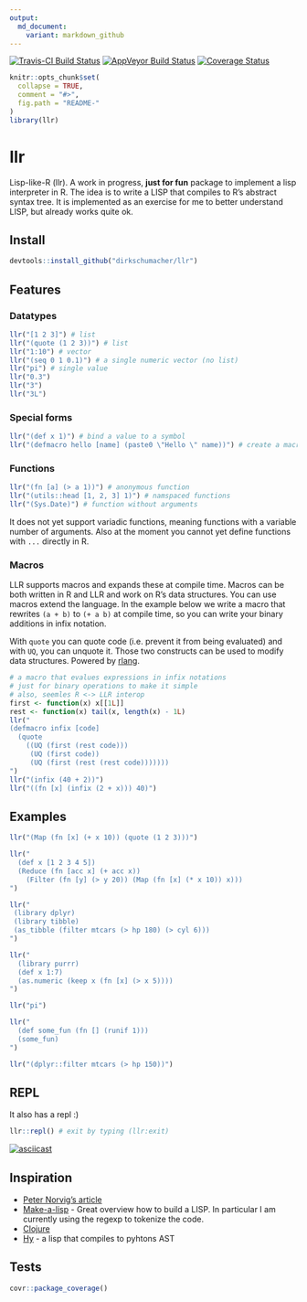 ```yaml
---
output:
  md_document:
    variant: markdown_github
---
```


[![Travis-CI Build Status](https://travis-ci.org/dirkschumacher/llr.svg?branch=master)](https://travis-ci.org/dirkschumacher/llr)
[![AppVeyor Build Status](https://ci.appveyor.com/api/projects/status/github/dirkschumacher/llr?branch=master&svg=true)](https://ci.appveyor.com/project/dirkschumacher/llr)
[![Coverage Status](https://img.shields.io/codecov/c/github/dirkschumacher/llr/master.svg)](https://codecov.io/github/dirkschumacher/llr?branch=master)

```r
knitr::opts_chunk$set(
  collapse = TRUE,
  comment = "#>",
  fig.path = "README-"
)
library(llr)
```

# llr

Lisp-like-R (llr). A work in progress, **just for fun** package to implement a lisp interpreter in R. The idea is to write a LISP that compiles to R's abstract syntax tree. It is implemented as an exercise for me to better understand LISP, but already works quite ok.


## Install

```r
devtools::install_github("dirkschumacher/llr")
```

## Features

### Datatypes

```r
llr("[1 2 3]") # list
llr("(quote (1 2 3))") # list
llr("1:10") # vector
llr("(seq 0 1 0.1)") # a single numeric vector (no list)
llr("pi") # single value
llr("0.3")
llr("3")
llr("3L")
```

### Special forms

```r
llr("(def x 1)") # bind a value to a symbol
llr("(defmacro hello [name] (paste0 \"Hello \" name))") # create a macro
```


### Functions

```r
llr("(fn [a] (> a 1))") # anonymous function
llr("(utils::head [1, 2, 3] 1)") # namspaced functions
llr("(Sys.Date)") # function without arguments
```
It does not yet support variadic functions, meaning functions with a variable number of arguments. Also at the moment you cannot yet define functions with `...` directly in R.

### Macros

LLR supports macros and expands these at compile time. Macros can be both written in R and LLR and work on R's data structures. You can use macros extend the language. In the example below we write a macro that rewrites `(a + b)` to `(+ a b)` at compile time, so you can write your binary additions in infix notation.

With `quote` you can quote code (i.e. prevent it from being evaluated) and with `UQ`, you can unquote it. Those two constructs can be used to modify data structures. Powered by [rlang](https://github.com/tidyverse/rlang).

```r
# a macro that evalues expressions in infix notations
# just for binary operations to make it simple
# also, seemles R <-> LLR interop
first <- function(x) x[[1L]]
rest <- function(x) tail(x, length(x) - 1L)
llr("
(defmacro infix [code]
  (quote
    ((UQ (first (rest code)))
     (UQ (first code))
     (UQ (first (rest (rest code)))))))    
")
llr("(infix (40 + 2))")
llr("((fn [x] (infix (2 + x))) 40)")
```


## Examples

```r
llr("(Map (fn [x] (+ x 10)) (quote (1 2 3)))")
```

```r
llr("
  (def x [1 2 3 4 5])
  (Reduce (fn [acc x] (+ acc x)) 
    (Filter (fn [y] (> y 20)) (Map (fn [x] (* x 10)) x)))
")
```


```r
llr("
 (library dplyr)
 (library tibble)
 (as_tibble (filter mtcars (> hp 180) (> cyl 6)))
")
```

```r
llr("
  (library purrr)
  (def x 1:7)
  (as.numeric (keep x (fn [x] (> x 5))))
")
```

```r
llr("pi")
```

```r
llr("
  (def some_fun (fn [] (runif 1)))
  (some_fun)
")
```

```r
llr("(dplyr::filter mtcars (> hp 150))")
```

## REPL

It also has a repl :)

```r
llr::repl() # exit by typing (llr:exit)
```

[![asciicast](https://asciinema.org/a/129308.png)](https://asciinema.org/a/129308)

## Inspiration

* [Peter Norvig's article](http://norvig.com/lispy.html)
* [Make-a-lisp](https://github.com/kanaka/mal) - Great overview how to build a LISP. In particular I am currently using the regexp to tokenize the code.
* [Clojure](https://clojure.org/)
* [Hy](https://github.com/hylang/hy) - a lisp that compiles to pyhtons AST

## Tests

```r
covr::package_coverage()
```
